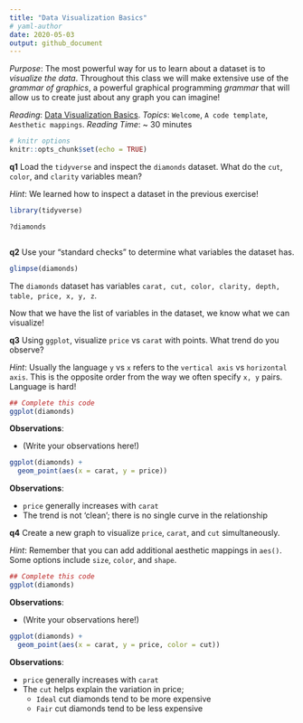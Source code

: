```yaml
---
title: "Data Visualization Basics"
# yaml-author
date: 2020-05-03
output: github_document
---
```


*Purpose*: The most powerful way for us to learn about a dataset is to
_visualize the data_. Throughout this class we will make extensive use of the
_grammar of graphics_, a powerful graphical programming _grammar_ that will
allow us to create just about any graph you can imagine!

*Reading*: [Data Visualization Basics](https://rstudio.cloud/learn/primers/1.1).
*Topics*: `Welcome`, `A code template`, `Aesthetic mappings`.
*Reading Time*: ~ 30 minutes


```r
# knitr options
knitr::opts_chunk$set(echo = TRUE)
```

__q1__ Load the `tidyverse` and inspect the `diamonds` dataset. What do the
`cut`, `color`, and `clarity` variables mean?

*Hint*: We learned how to inspect a dataset in the previous exercise!

<!-- solution-begin -->
```r
library(tidyverse)

?diamonds
```
<!-- solution-end -->
<!-- task-begin -->
```r

```
<!-- task-end -->

__q2__ Use your "standard checks" to determine what variables the dataset has.

<!-- solution-begin -->
```r
glimpse(diamonds)
```

The `diamonds` dataset has variables `carat, cut, color, clarity, depth, table,
price, x, y, z`.
<!-- solution-end -->

Now that we have the list of variables in the dataset, we know what we can visualize!

__q3__ Using `ggplot`, visualize `price` vs `carat` with points. What trend do
you observe?

*Hint*: Usually the language `y` vs `x` refers to the `vertical axis` vs
`horizontal axis`. This is the opposite order from the way we often specify `x,
y` pairs. Language is hard!

<!-- task-begin -->
```r
## Complete this code
ggplot(diamonds)

```

**Observations**:

- (Write your observations here!)
<!-- task-end -->
<!-- solution-begin -->
```r
ggplot(diamonds) +
  geom_point(aes(x = carat, y = price))

```

**Observations**:

- `price` generally increases with `carat`
- The trend is not 'clean'; there is no single curve in the relationship
<!-- solution-end -->

__q4__ Create a new graph to visualize `price`, `carat`, and `cut`
simultaneously.

*Hint*: Remember that you can add additional aesthetic mappings in `aes()`. Some
options include `size`, `color`, and `shape`.

<!-- task-begin -->
```r
## Complete this code
ggplot(diamonds)

```

**Observations**:

- (Write your observations here!)
<!-- task-end -->
<!-- solution-begin -->
```r
ggplot(diamonds) +
  geom_point(aes(x = carat, y = price, color = cut))

```

**Observations**:

- `price` generally increases with `carat`
- The `cut` helps explain the variation in price;
  - `Ideal` cut diamonds tend to be more expensive
  - `Fair` cut diamonds tend to be less expensive
<!-- solution-end -->
